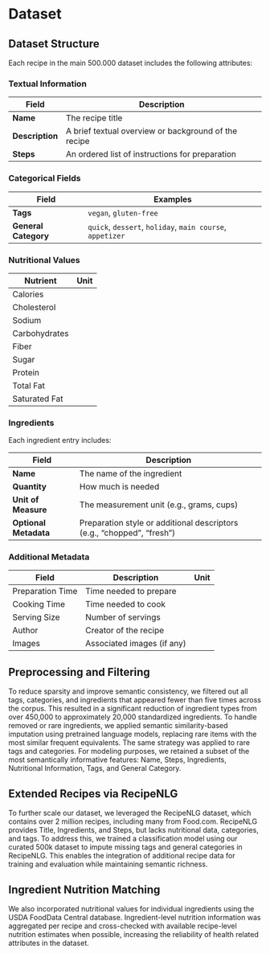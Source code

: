 # Dataset

## Dataset Structure

Each recipe in the main 500.000 dataset includes the following attributes:

### Textual Information

| Field           | Description                                          |
| --------------- | ---------------------------------------------------- |
| **Name**        | The recipe title                                     |
| **Description** | A brief textual overview or background of the recipe |
| **Steps**       | An ordered list of instructions for preparation      |

### Categorical Fields

| Field                | Examples                                                  |
| -------------------- | --------------------------------------------------------- |
| **Tags**             | `vegan`, `gluten-free`                                    |
| **General Category** | `quick`, `dessert`, `holiday`, `main course`, `appetizer` |

### Nutritional Values

| Nutrient      | Unit |
| ------------- | ---- |
| Calories      |      |
| Cholesterol   |      |
| Sodium        |      |
| Carbohydrates |      |
| Fiber         |      |
| Sugar         |      |
| Protein       |      |
| Total Fat     |      |
| Saturated Fat |      |

### Ingredients

Each ingredient entry includes:

| Field                 | Description                                                            |
| --------------------- | ---------------------------------------------------------------------- |
| **Name**              | The name of the ingredient                                             |
| **Quantity**          | How much is needed                                                     |
| **Unit of Measure**   | The measurement unit (e.g., grams, cups)                               |
| **Optional Metadata** | Preparation style or additional descriptors (e.g., “chopped”, “fresh”) |

### Additional Metadata

| Field            | Description                | Unit |
| ---------------- | -------------------------- | ---- |
| Preparation Time | Time needed to prepare     |      |
| Cooking Time     | Time needed to cook        |      |
| Serving Size     | Number of servings         |      |
| Author           | Creator of the recipe      |      |
| Images           | Associated images (if any) |      |

## Preprocessing and Filtering

To reduce sparsity and improve semantic consistency, we filtered out all tags, categories, and ingredients that appeared fewer than five times across the corpus. This resulted in a significant reduction of ingredient types from over 450,000 to approximately 20,000 standardized ingredients. To handle removed or rare ingredients, we applied semantic similarity-based imputation using pretrained language models, replacing rare items with the most similar frequent equivalents. The same strategy was applied to rare tags and categories. For modeling purposes, we retained a subset of the most semantically informative features: Name, Steps, Ingredients, Nutritional Information, Tags, and General Category.

## Extended Recipes via RecipeNLG

To further scale our dataset, we leveraged the RecipeNLG dataset, which contains over 2 million recipes, including many from Food.com. RecipeNLG provides Title, Ingredients, and Steps, but lacks nutritional data, categories, and tags. To address this, we trained a classification model using our curated 500k dataset to impute missing tags and general categories in RecipeNLG. This enables the integration of additional recipe data for training and evaluation while maintaining semantic richness.

## Ingredient Nutrition Matching

We also incorporated nutritional values for individual ingredients using the USDA FoodData Central database. Ingredient-level nutrition information was aggregated per recipe and cross-checked with available recipe-level nutrition estimates when possible, increasing the reliability of health related attributes in the dataset.
